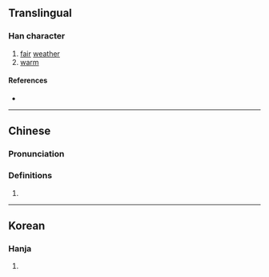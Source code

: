 {{character info/new}}
==Translingual==

===Han character===
{{Han char|rn=72|rad=日|as=16|sn=20|four=64031|canj=ATLF|ids=⿰日燕}}

# [[fair]] [[weather]]
# [[warm]]

====References====
* {{Han ref|kx=0501.300|dkj=14250|dj=0872.030|hdz=21541.100|uh=66E3|ud=26339|bh=F451|bd=62545}}

----

==Chinese==
{{zh-forms}}

===Pronunciation===
{{zh-pron
|m=yàn
|c=jin3
|mc=
|oc=
|ma=
|cat=n,a
}}

===Definitions===
{{zh-hanzi}}

# {{rfdef|zh}}

----

==Korean==

===Hanja===
{{ko-hanja|hangeul=연|eumhun=|rv=yeon|mr=yŏn|y=yen}}

# {{rfdef|ko|sort=日16}}